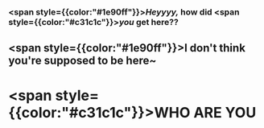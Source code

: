 ### <span style={{color:"#1e90ff"}}>*Heyyyy,* how did <span style={{color:"#c31c1c"}}>*you*</span> get here??</span>
## <span style={{color:"#1e90ff"}}>I don't think you're supposed to be here~</span>
# <span style={{color:"#c31c1c"}}>**WHO ARE YOU**</span>